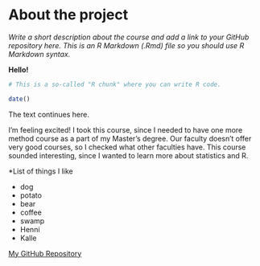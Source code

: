 
# About the project

*Write a short description about the course and add a link to your GitHub repository here. This is an R Markdown (.Rmd) file so you should use R Markdown syntax.*

**Hello!**

```r
# This is a so-called "R chunk" where you can write R code.

date()

```
The text continues here.

I'm feeling excited! I took this course, since I needed to have one more method course as a part of my Master's degree. Our faculty doesn't offer very good courses, so I checked what other faculties have. This course sounded interesting, since I wanted to learn more about statistics and R.

*List of things I like

 + dog
+ potato
+ bear
+ coffee
+ swamp
+ Henni
+ Kalle




[My GitHub Repository](https://github.com/riikkanarvanen/IODS-project)



